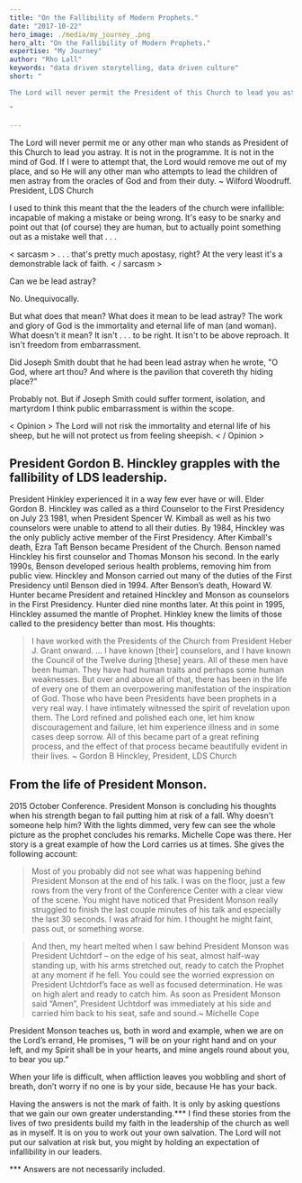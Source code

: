 ```yaml
---
title: "On the Fallibility of Modern Prophets."
date: "2017-10-22"
hero_image: ./media/my_journey_.png
hero_alt: "On the Fallibility of Modern Prophets."
expertise: "My Journey"
author: "Rho Lall"
keywords: "data driven storytelling, data driven culture"
short: "

The Lord will never permit the President of this Church to lead you astray. It is not in the mind of God. If I were to attempt that, the Lord would remove me out of my place.

"

---
```


The Lord will never permit me or any other man who stands as President of this Church to lead you astray. It is not in the programme. It is not in the mind of God. If I were to attempt that, the Lord would remove me out of my place, and so He will any other man who attempts to lead the children of men astray from the oracles of God and from their duty. ~ Wilford Woodruff. President, LDS Church

I used to think this meant that the the leaders of the church were infallible: incapable of making a mistake or being wrong. It's easy to be snarky and point out that (of course) they are human, but to actually point something out as a mistake well that . . . 

< sarcasm > . . . that's pretty much apostasy, right? At the very least it's a demonstrable lack of faith. < / sarcasm >

Can we be lead astray?

No. Unequivocally.

But what does that mean? What does it mean to be lead astray? The work and glory of God is the immortality and eternal life of man (and woman). What doesn't it mean? It isn't . . . to be right. It isn't to be above reproach. It isn't freedom from embarrassment.

Did Joseph Smith doubt that he had been lead astray when he wrote, "O God, where art thou? And where is the pavilion that covereth thy hiding place?"

Probably not. But if Joseph Smith could suffer torment, isolation, and martyrdom I think public embarrassment is within the scope.

< Opinion > The Lord will not risk the immortality and eternal life of his sheep, but he will not protect us from feeling sheepish. < / Opinion >

## President Gordon B. Hinckley grapples with the fallibility of LDS leadership.

President Hinkley experienced it in a way few ever have or will. Elder Gordon B. Hinckley was called as a third Counselor to the First Presidency on July 23 1981, when President Spencer W. Kimball as well as his two counselors were unable to attend to all their duties. By 1984, Hinckley was the only publicly active member of the First Presidency. After Kimball's death, Ezra Taft Benson became President of the Church. Benson named Hinckley his first counselor and Thomas Monson his second. In the early 1990s, Benson developed serious health problems, removing him from public view. Hinckley and Monson carried out many of the duties of the First Presidency until Benson died in 1994. After Benson’s death, Howard W. Hunter became President and retained Hinckley and Monson as counselors in the First Presidency. Hunter died nine months later. At this point in 1995, Hinckley assumed the mantle of Prophet. Hinkley knew the limits of those called to the presidency better than most. His thoughts:

>I have worked with the Presidents of the Church from President Heber J. Grant onward. … I have known [their] counselors, and I have known the Council of the Twelve during [these] years. All of these men have been human. They have had human traits and perhaps some human weaknesses. But over and above all of that, there has been in the life of every one of them an overpowering manifestation of the inspiration of God. Those who have been Presidents have been prophets in a very real way. I have intimately witnessed the spirit of revelation upon them. The Lord refined and polished each one, let him know discouragement and failure, let him experience illness and in some cases deep sorrow. All of this became part of a great refining process, and the effect of that process became beautifully evident in their lives. ~ Gordon B Hinckley, President, LDS Church

## From the life of President Monson.

2015 October Conference. President Monson is concluding his thoughts when his strength began to fail putting him at risk of a fall. Why doesn't someone help him? With the lights dimmed, very few can see the whole picture as the prophet concludes his remarks. Michelle Cope was there. Her story is a great example of how the Lord carries us at times. She gives the following account:

>Most of you probably did not see what was happening behind President Monson at the end of his talk. I was on the floor, just a few rows from the very front of the Conference Center with a clear view of the scene. You might have noticed that President Monson really struggled to finish the last couple minutes of his talk and especially the last 30 seconds. I was afraid for him. I thought he might faint, pass out, or something worse.

>And then, my heart melted when I saw behind President Monson was President Uchtdorf – on the edge of his seat, almost half-way standing up, with his arms stretched out, ready to catch the Prophet at any moment if he fell. You could see the worried expression on President Uchtdorf’s face as well as focused determination. He was on high alert and ready to catch him. As soon as President Monson said “Amen”, President Uchtdorf was immediately at his side and carried him back to his seat, safe and sound.~ Michelle Cope

President Monson teaches us, both in word and example, when we are on the Lord’s errand, He promises, “I will be on your right hand and on your left, and my Spirit shall be in your hearts, and mine angels round about you, to bear you up.”

When your life is difficult, when affliction leaves you wobbling and short of breath, don’t worry if no one is by your side, because He has your back.

Having the answers is not the mark of faith. It is only by asking questions that we gain our own greater understanding.*** I find these stories from the lives of two presidents build my faith in the leadership of the church as well as in myself. It is on you to work out your own salvation. The Lord will not put our salvation at risk but, you might by holding an expectation of infallibility in our leaders.

*** Answers are not necessarily included.